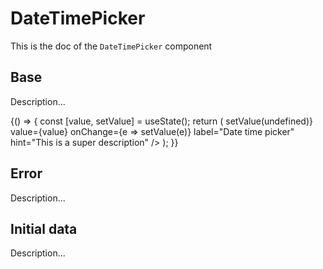 <!--- DateTimePicker.stories.mdx --->


<Meta title="components/DateTimePicker" component={DateTimePicker} />

# DateTimePicker

This is the doc of the `DateTimePicker` component

## Base

Description...

<Canvas>
  <Story name="base">
    {() => {
      const [value, setValue] = useState();
      return (
        <DateTimePicker
          onClear={() => setValue(undefined)}
          value={value}
          onChange={e => setValue(e)}
          label="Date time picker"
          hint="This is a super description"
        />
      );
    }}
  </Story>
</Canvas>

## Error

Description...

<Canvas>
  <Story name="error">
    <DateTimePicker
      label="Date time picker"
      hint="This is a super description"
      error="Very very very very very very very long error"
    />
  </Story>
</Canvas>

## Initial data

Description...

<Canvas>
  <Story name="intial data">
    <DateTimePicker
      label="Date time picker"
      hint="This is a super description"
      value="2021-10-13T10dd:00:00.000Z"
    />
  </Story>
</Canvas>
